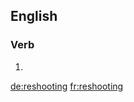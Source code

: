 {{also|re-shooting}}
==English==

===Verb===
{{head|en|present participle}}

# {{present participle of|reshoot|lang=en|nocat=1}}

[[de:reshooting]]
[[fr:reshooting]]